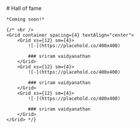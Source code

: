 
<HeaderImage src="/home/background.png" />

<Container>
    # Hall of fame


    *Coming soon!*

    {/* <br />
    <Grid container spacing={4} textAlign="center">
        <Grid xs={12} sm={4}>
            ![-](https://placehold.co/400x400) 
            
            ### sriram vaidyanathan 
        </Grid>
        <Grid xs={12} sm={4}>
            ![-](https://placehold.co/400x400) 
            
            ### sriram vaidyanathan 
        </Grid>
        <Grid xs={12} sm={4}>
            ![-](https://placehold.co/400x400) 
            
            ### sriram vaidyanathan 
        </Grid>
    </Grid> */}


</Container>